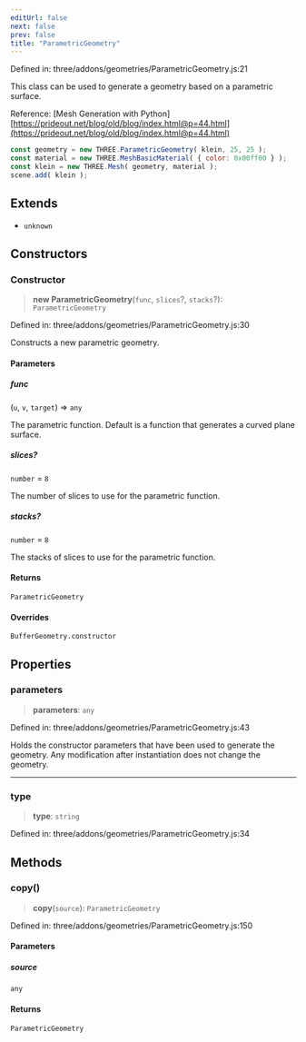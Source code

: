 ```yaml
---
editUrl: false
next: false
prev: false
title: "ParametricGeometry"
---
```


Defined in: three/addons/geometries/ParametricGeometry.js:21

This class can be used to generate a geometry based on a parametric surface.

Reference: [Mesh Generation with Python][https://prideout.net/blog/old/blog/index.html@p=44.html](https://prideout.net/blog/old/blog/index.html@p=44.html)

```js
const geometry = new THREE.ParametricGeometry( klein, 25, 25 );
const material = new THREE.MeshBasicMaterial( { color: 0x00ff00 } );
const klein = new THREE.Mesh( geometry, material );
scene.add( klein );
```

## Extends

- `unknown`

## Constructors

### Constructor

> **new ParametricGeometry**(`func`, `slices`?, `stacks`?): `ParametricGeometry`

Defined in: three/addons/geometries/ParametricGeometry.js:30

Constructs a new parametric geometry.

#### Parameters

##### func

(`u`, `v`, `target`) => `any`

The parametric function. Default is a function that generates a curved plane surface.

##### slices?

`number` = `8`

The number of slices to use for the parametric function.

##### stacks?

`number` = `8`

The stacks of slices to use for the parametric function.

#### Returns

`ParametricGeometry`

#### Overrides

`BufferGeometry.constructor`

## Properties

### parameters

> **parameters**: `any`

Defined in: three/addons/geometries/ParametricGeometry.js:43

Holds the constructor parameters that have been
used to generate the geometry. Any modification
after instantiation does not change the geometry.

***

### type

> **type**: `string`

Defined in: three/addons/geometries/ParametricGeometry.js:34

## Methods

### copy()

> **copy**(`source`): `ParametricGeometry`

Defined in: three/addons/geometries/ParametricGeometry.js:150

#### Parameters

##### source

`any`

#### Returns

`ParametricGeometry`
